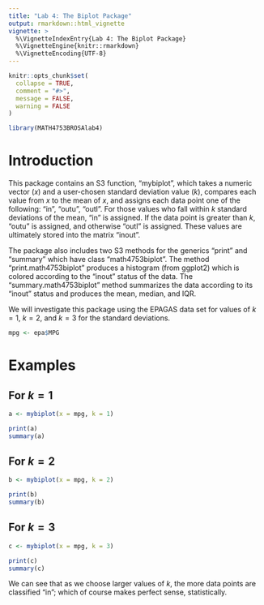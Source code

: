 ```yaml
---
title: "Lab 4: The Biplot Package"
output: rmarkdown::html_vignette
vignette: >
  %\VignetteIndexEntry{Lab 4: The Biplot Package}
  %\VignetteEngine{knitr::rmarkdown}
  %\VignetteEncoding{UTF-8}
---
```


```r
knitr::opts_chunk$set(
  collapse = TRUE,
  comment = "#>",
  message = FALSE,
  warning = FALSE
)
```

```r
library(MATH4753BROSAlab4)
```

# Introduction

This package contains an S3 function, "mybiplot", which takes a numeric vector ($x$) and a user-chosen standard deviation value ($k$), compares each value from $x$ to the mean of $x$, and assigns each data point one of the following: "in", "outu", "outl". For those values who fall within $k$ standard deviations of the mean, "in" is assigned. If the data point is greater than $k$, "outu" is assigned, and otherwise "outl" is assigned. These values are ultimately stored into the matrix "inout".

The package also includes two S3 methods for the generics "print" and "summary" which have class "math4753biplot". The method "print.math4753biplot" produces a histogram (from ggplot2) which is colored according to the "inout" status of the data. The "summary.math4753biplot" method summarizes the data according to its "inout" status and produces the mean, median, and IQR.

We will investigate this package using the EPAGAS data set for values of $k = 1$, $k = 2$, and $k = 3$ for the standard deviations.

```r
mpg <- epa$MPG
```

# Examples

## For $k=1$

```r
a <- mybiplot(x = mpg, k = 1)

print(a)
summary(a)
```

## For $k=2$

```r
b <- mybiplot(x = mpg, k = 2)

print(b)
summary(b)
```

## For $k = 3$

```r
c <- mybiplot(x = mpg, k = 3)

print(c)
summary(c)
```

We can see that as we choose larger values of $k$, the more data points are classified "in"; which of course makes perfect sense, statistically. 

